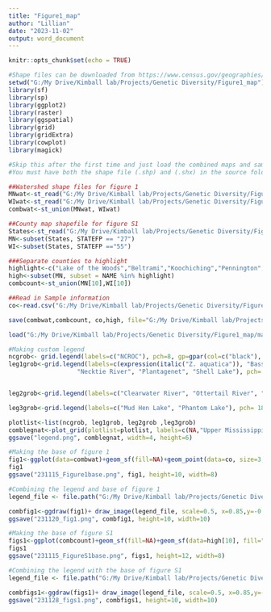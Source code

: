 ---
title: "Figure1_map"
author: "Lillian"
date: "2023-11-02"
output: word_document
---

```{r setup, include=FALSE}
knitr::opts_chunk$set(echo = TRUE)
```

```{r}
#Shape files can be downloaded from https://www.census.gov/geographies/mapping-files/time-series/geo/carto-boundary-file.html
setwd("G:/My Drive/Kimball lab/Projects/Genetic Diversity/Figure1_map")
library(sf)
library(sp)
library(ggplot2)
library(raster)
library(ggspatial)
library(grid)
library(gridExtra)
library(cowplot)
library(magick)
```
```{r}
#Skip this after the first time and just load the combined maps and sample data
#You must have both the shape file (.shp) and (.shx) in the source folder

##Watershed shape files for figure 1
MNwat<-st_read("G:/My Drive/Kimball lab/Projects/Genetic Diversity/Figure1_map/MN_HUC4_WGS84_UTM15.shp")
WIwat<-st_read("G:/My Drive/Kimball lab/Projects/Genetic Diversity/Figure1_map/WI_HUC4_WGS84_UTM15.shp")
combwat<-st_union(MNwat, WIwat)

##County map shapefile for figure S1
States<-st_read("G:/My Drive/Kimball lab/Projects/Genetic Diversity/Figure1_map/cb_2018_us_county_500k.shp")
MN<-subset(States, STATEFP == "27")
WI<-subset(States, STATEFP =="55")

###Separate counties to highlight 
highlight<-c("Lake of the Woods","Beltrami","Koochiching","Pennington", "Red Lake", "Polk","Clearwater","Itasca", "Aitkin", "Crow Wing")
high<-subset(MN, subset = NAME %in% highlight)
combcount<-st_union(MN[10],WI[10])

##Read in Sample information
co<-read.csv("G:/My Drive/Kimball lab/Projects/Genetic Diversity/Figure1_map/200224_wild_rice_samples.csv")

save(combwat,combcount, co,high, file="G:/My Drive/Kimball lab/Projects/Genetic Diversity/Figure1_map/mapdata.Rdata")
```
```{r}
load("G:/My Drive/Kimball lab/Projects/Genetic Diversity/Figure1_map/mapdata.Rdata")

```
```{r}
#Making custom legend 
ncgrob<- grid.legend(labels=c("NCROC"), pch=8, gp=gpar(col=c("black"), fontsize=11.5),byrow=TRUE, draw=TRUE)
leg1grob<-grid.legend(labels=c(expression(italic("Z. aquatica")), "Bass Lake", "Dahler Lake", "Decker Lake", "Garfield Lake",
                   "Necktie River", "Plantagenet", "Shell Lake"), pch= c(17, 16, 16, 16, 16, 16, 16, 16), gp=gpar(col=c("red3", "red", "yellow3", "yellow", "green3", "blue4", "violet", "purple4"), fontsize=11.5), byrow=TRUE, draw=TRUE)


leg2grob<-grid.legend(labels=c("Clearwater River", "Ottertail River", "Upper Rice Lake"), pch= 15, gp=gpar(col=c("orange", "blue", "purple"), fontsize=11.5), byrow=TRUE, draw=TRUE)

leg3grob<-grid.legend(labels=c("Mud Hen Lake", "Phantom Lake"), pch= 18, gp=gpar(col=c("green3", "violetred3"), fontsize=11.5), byrow=TRUE, draw=TRUE)

plotlist<-list(ncgrob, leg1grob, leg2grob ,leg3grob)
comblegnat<-plot_grid(plotlist=plotlist, labels=c(NA,"Upper Mississippi River","Red River of the North", "St. Croix River"),align = 'h',rel_heights=c(0.3,2.4,1,0.7), ncol=1, axis='lt', hjust=0.1, label_x=0.20, label_size=12)+theme(panel.background=element_rect(fill=alpha("white", 0.8), colour = "gray"), plot.margin=margin(0,0,0,0))
ggsave("legend.png", comblegnat, width=4, height=6)
```

```{r}
#Making the base of figure 1
fig1<-ggplot(data=combwat)+geom_sf(fill=NA)+geom_point(data=co, size=3, aes(x=UTM_easting, y=UTM_northing, color=Location, shape=Location))+scale_color_manual(values=c("Aquatica_species"="#cd0000", "Bass Lake"="#ff0000","Clearwater River"="orange",  "Dahler Lake"="yellow3","Decker Lake"="yellow","Garfield Lake"="green3","Mud Hen Lake" ="green","Necktie River" ="blue4", "Ottertail River"="blue", "Phantom Lake"="violetred3","Plantagenet"="violet","Shell Lake"="purple4","Upper Rice Lake"="purple","NCROC"="black"))+scale_shape_manual(values=c(`Aquatica_species` = 17,`Bass Lake` = 16,`Clearwater River` = 15,`Dahler Lake` = 16,`Decker Lake` = 16,`Garfield Lake` = 16,`Mud Hen Lake` = 18,`Necktie River` = 16,`Ottertail River` = 15,`Phantom Lake` = 18,`Plantagenet` = 16,`Shell Lake` = 16,`Upper Rice Lake` = 15,`NCROC` = 8 ))+theme(panel.background=element_rect(fill="white"), axis.line = element_blank(), axis.text=element_blank(), axis.title=element_blank(), legend.position="none", axis.ticks=element_blank())+annotation_scale()
fig1
ggsave("231115_Figure1base.png", fig1, height=10, width=8)
```
```{r}
#Combining the legend and base of figure 1
legend_file <- file.path("G:/My Drive/Kimball lab/Projects/Genetic Diversity/Figure1_map/legend.png")

combfig1<-ggdraw(fig1)+ draw_image(legend_file, scale=0.5, x=0.85,y=-0.2, hjust=1, halign=1)
ggsave("231120_fig1.png", combfig1, height=10, width=10)
```

```{r}
#Making the base of figure S1
figs1<-ggplot(combcount)+geom_sf(fill=NA)+geom_sf(data=high[10], fill="aquamarine3")+geom_point(data=co,size=3, aes(x=Long, y=Lat, color=Location, shape=Location))+scale_color_manual(values=c("Aquatica_species"="#cd0000", "Bass Lake"="#ff0000","Clearwater River"="orange",  "Dahler Lake"="yellow3","Decker Lake"="yellow","Garfield Lake"="green3","Mud Hen Lake" ="green","Necktie River" ="blue4", "Ottertail River"="blue", "Phantom Lake"="violetred3","Plantagenet"="violet","Shell Lake"="purple4","Upper Rice Lake"="purple","NCROC"="black"))+scale_shape_manual(values=c(`Aquatica_species` = 17,`Bass Lake` = 16,`Clearwater River` = 15,`Dahler Lake` = 16,`Decker Lake` = 16,`Garfield Lake` = 16,`Mud Hen Lake` = 18,`Necktie River` = 16,`Ottertail River` = 15,`Phantom Lake` = 18,`Plantagenet` = 16,`Shell Lake` = 16,`Upper Rice Lake` = 15,`NCROC` = 8 ))+theme(panel.background=element_rect(fill="white"), axis.line = element_blank(), legend.position="none", axis.text=element_blank(), axis.title=element_blank(), axis.ticks=element_blank())+annotation_scale()
figs1
ggsave("231115_FigureS1base.png", figs1, height=12, width=8)
```
```{r}
#Combining the legend with the base of figure S1
legend_file <- file.path("G:/My Drive/Kimball lab/Projects/Genetic Diversity/Figure1_map/legend.png")

combfigs1<-ggdraw(figs1)+ draw_image(legend_file, scale=0.5, x=0.85,y=-0.2, hjust=1, halign=1)
ggsave("231128_figs1.png", combfigs1, height=10, width=10)
```